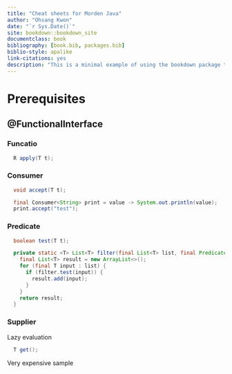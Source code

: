 ```yaml
--- 
title: "Cheat sheets for Morden Java"
author: "Ohsang Kwon"
date: "`r Sys.Date()`"
site: bookdown::bookdown_site
documentclass: book
bibliography: [book.bib, packages.bib]
biblio-style: apalike
link-citations: yes
description: "This is a minimal example of using the bookdown package to write a book. The output format for this example is bookdown::gitbook."
---
```


# Prerequisites
## @FunctionalInterface 

### Funcatio
```java
  R apply(T t);
```

### Consumer
```java
  void accept(T t);
```

```java
  final Consumer<String> print = value -> System.out.println(value);
  print.accept("test");
```


### Predicate
```java
  boolean test(T t);
```

```java
  private static <T> List<T> filter(final List<T> list, final Predicate<T> filter) {
    final List<T> result = new ArrayList<>();
    for (final T input : list) {
      if (filter.test(input)) {
        result.add(input);
      }
    }
    return result;
  }
```


### Supplier
Lazy evaluation
```java
  T get();
```

Very expensive sample
